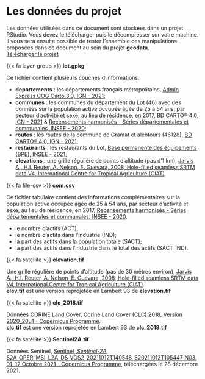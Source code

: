 # Les données du projet

Les données utilisées dans ce document sont stockées dans un projet RStudio. 
Vous devez le télécharger puis le décompresser sur votre machine. Il vous sera ensuite possible de tester l'ensemble des manipulations proposées dans ce document au sein du projet **geodata**.  
[Télécharger le projet](geodata.zip){.btn .btn-primary .btn-sm role="button"}  

{{< fa layer-group >}} **lot.gpkg**

Ce fichier contient plusieurs couches d'informations.

- **departements** : les départements français métropolitains, [Admin Express COG Carto 3.0, IGN - 2021](https://geoservices.ign.fr/adminexpress);
- **communes** : les communes du département du Lot (46) avec des données sur la population active occupée âgée de 25 à 54 ans, par secteur d'activité et sexe, au lieu de résidence, en 2017, [BD CARTO® 4.0, IGN - 2021](https://geoservices.ign.fr/bdcarto) & [Recensements harmonisés - Séries départementales et communales, INSEE - 2020](https://www.insee.fr/fr/statistiques/1893185);
- **routes** : les routes de la commune de Gramat et alentours (46128), [BD CARTO® 4.0, IGN - 2021](https://geoservices.ign.fr/bdcarto);
- **restaurants** : les restaurants du Lot, [Base permanente des équipements (BPE), INSEE - 2021](https://www.insee.fr/fr/statistiques/3568638?sommaire=3568656);
- **elevations** : une grille régulière de points d'altitude (pas d'1 km), [Jarvis A., H.I. Reuter, A. Nelson, E. Guevara, 2008, Hole-filled seamless SRTM data V4, International Centre for Tropical Agriculture (CIAT)](http://srtm.csi.cgiar.org).

{{< fa file-csv >}} **com.csv** 

Ce fichier tabulaire contient des informations complémentaires sur la population active occupée âgée de 25 à 54 ans, par secteur d'activité et sexe, au lieu de résidence, en 2017, [Recensements harmonisés - Séries départementales et communales, INSEE - 2020](https://www.insee.fr/fr/statistiques/1893185).

- le nombre d’actifs (ACT);
- le nombre d’actifs dans l’industrie (IND);
- la part des actifs dans la population totale (SACT);
- la part des actifs dans l’industrie dans le total des actifs (SACT_IND).

{{< fa satellite >}} **elevation.tif**

Une grille régulière de points d'altitude (pas de 30 mètres environ), [Jarvis A., H.I. Reuter, A. Nelson, E. Guevara, 2008, Hole-filled seamless SRTM data V4, International Centre for Tropical Agriculture (CIAT)](http://srtm.csi.cgiar.org).   
**elev.tif** est une version reprojetée en Lambert 93 de **elevation.tif**

{{< fa satellite >}} **clc_2018.tif**

Données CORINE Land Cover, [Corine Land Cover (CLC) 2018, Version 2020_20u1 - Copernicus Programme](https://land.copernicus.eu/pan-european/corine-land-cover/clc2018?tab=download).  
**clc.tif** est une version reprojetée en Lambert 93 de **clc_2018.tif**

{{< fa satellite >}} **Sentinel2A.tif**

Données Sentinel, [Sentinel, *Sentinel-2A*, S2A_OPER_MSI_L2A_DS_VGS2_20211012T140548_S20211012T105447_N03.01, 12 Octobre 2021 - Copernicus Programme](https://scihub.copernicus.eu/dhus/#/home), téléchargées le 28 décembre 2021.
